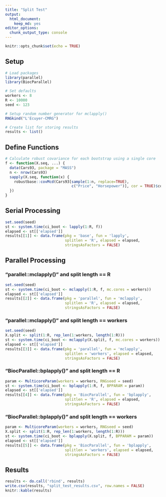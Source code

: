 ```yaml
---
title: "Split Test"
output: 
  html_document:
    keep_md: yes
editor_options: 
  chunk_output_type: console
---
```


```r
knitr::opts_chunk$set(echo = TRUE)
```

## Setup

```r
# Load packages
library(parallel)
library(BiocParallel)

# Set defaults
workers <- 8
R <- 10000
seed <- 123

# Setup random number generator for mclapply()
RNGkind("L'Ecuyer-CMRG")

# Create list for storing results
results <- list()
```

## Define Functions

```r
# Calculate robust covariance for each bootstrap using a single core
f <- function(X.seq, ...) {
  data(Cars93, package = "MASS")
  n <- nrow(Cars93)
  sapply(X.seq, function(x) {
    robustbase::covMcd(Cars93[sample(1:n, replace=TRUE),
                              c("Price", "Horsepower")], cor = TRUE)$cor[1,2]
  })
}
```

## Serial Processing

```r
set.seed(seed)
st <- system.time(ci_boot <- lapply(1:R, f))
elapsed <- st[['elapsed']]
results[[1]] <- data.frame(pkg = 'base', fun = 'lapply', 
                           splitlen = 'R', elapsed = elapsed,
                           stringsAsFactors = FALSE)
```

## Parallel Processing

### "parallel::mclapply()" and split length == R

```r
set.seed(seed)
st <- system.time(ci_boot <- mclapply(1:R, f, mc.cores = workers))
elapsed <- st[['elapsed']]
results[[2]] <- data.frame(pkg = 'parallel', fun = 'mclapply', 
                           splitlen = 'R', elapsed = elapsed, 
                           stringsAsFactors = FALSE)
```

### "parallel::mclapply()" and split length == workers

```r
set.seed(seed)
X.split <- split(1:R, rep_len(1:workers, length(1:R)))
st <- system.time(ci_boot <- mclapply(X.split, f, mc.cores = workers))
elapsed <- st[['elapsed']]
results[[3]] <- data.frame(pkg = 'parallel', fun = 'mclapply', 
                           splitlen = 'workers', elapsed = elapsed, 
                           stringsAsFactors = FALSE)
```

### "BiocParallel::bplapply()" and split length == R

```r
param <- MulticoreParam(workers = workers, RNGseed = seed)
st <- system.time(ci_boot <- bplapply(1:R, f, BPPARAM = param))
elapsed <- st[['elapsed']]
results[[4]] <- data.frame(pkg = 'BiocParallel', fun = 'bplapply', 
                           splitlen = 'R', elapsed = elapsed, 
                           stringsAsFactors = FALSE)
```

### "BiocParallel::bplapply()" and split length == workers

```r
param <- MulticoreParam(workers = workers, RNGseed = seed)
X.split <- split(1:R, rep_len(1:workers, length(1:R)))
st <- system.time(ci_boot <- bplapply(X.split, f, BPPARAM = param))
elapsed <- st[['elapsed']]
results[[5]] <- data.frame(pkg = 'BiocParallel', fun = 'bplapply', 
                           splitlen = 'workers', elapsed = elapsed, 
                           stringsAsFactors = FALSE)
```

## Results

```r
results <- do.call('rbind', results)
write.csv(results, "split_test_results.csv", row.names = FALSE)
knitr::kable(results)
```
